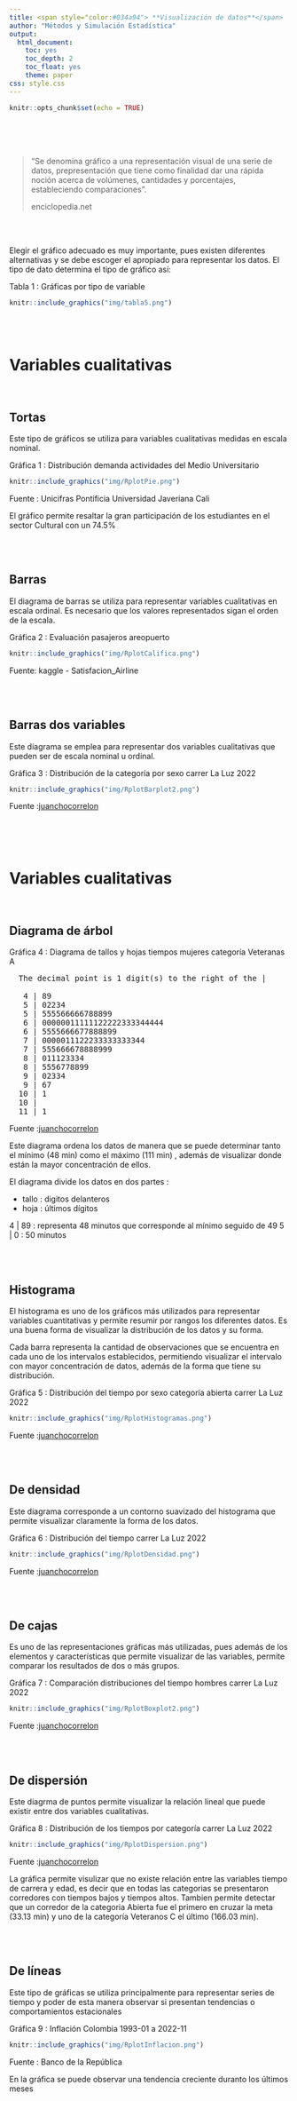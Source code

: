 ```yaml
---
title: <span style="color:#034a94"> **Visualización de datos**</span> 
author: "Métodos y Simulación Estadística"
output:
  html_document:
    toc: yes
    toc_depth: 2
    toc_float: yes
    theme: paper
css: style.css
---
```


```r
knitr::opts_chunk$set(echo = TRUE)
```

<br/><br/><br/>

<!-- ======================================================================= -->

> "Se denomina gráfico a una representación visual de una serie de datos, prepresentación que tiene como finalidad dar una rápida noción acerca de volúmenes, cantidades y porcentajes, estableciendo comparaciones". 
>
> enciclopedia.net

<br/><br/>

Elegir el gráfico adecuado es muy importante, pues existen diferentes alternativas  y se debe escoger el apropiado para representar los datos. El tipo de dato determina el tipo de gráfico así:


Tabla  1 : Gráficas por tipo de variable
```r
knitr::include_graphics("img/tabla5.png")
```

<br/><br/>

# **Variables cualitativas**

<br/>

## **Tortas**

Este tipo de gráficos se utiliza para variables cualitativas medidas en escala nominal.

Gráfica  1 : Distribución demanda actividades del Medio Universitario 
```r
knitr::include_graphics("img/RplotPie.png")
```
Fuente : Unicifras Pontificia Universidad Javeriana Cali

El gráfico permite resaltar la gran participación de los estudiantes en el sector Cultural con un 74.5%

<br/><br/>

## **Barras**

El diagrama de barras se utiliza para representar variables cualitativas en escala ordinal.  Es necesario que los valores representados sigan el orden de la escala.


Gráfica  2 : Evaluación pasajeros areopuerto 
```r
knitr::include_graphics("img/RplotCalifica.png")
```
Fuente: kaggle - Satisfacion_Airline

<br/><br/>

## **Barras dos variables**

Este diagrama se emplea para representar dos variables cualitativas que pueden ser de escala nominal u ordinal.


Gráfica  3 : Distribución de la categoría por sexo carrer La Luz 2022 
```r
knitr::include_graphics("img/RplotBarplot2.png")
```

Fuente :[juanchocorrelon](https://www.athlinks.com/event/212331/results/Event/1031677/Results)

<br/><br/><br/>


# **Variables cualitativas**

<br/>

## **Diagrama de árbol**

Gráfica  4 : Diagrama de tallos y hojas tiempos mujeres categoría Veteranas A 

<pre>
  The decimal point is 1 digit(s) to the right of the |

   4 | 89
   5 | 02234
   5 | 555566666788899
   6 | 00000011111122222333344444
   6 | 5555666677888899
   7 | 0000011122233333333344
   7 | 555666678888999
   8 | 011123334
   8 | 5556778899
   9 | 02334
   9 | 67
  10 | 1
  10 | 
  11 | 1
</pre>

Fuente :[juanchocorrelon](https://www.athlinks.com/event/212331/results/Event/1031677/Results)


Este diagrama ordena los datos de manera que se puede determinar tanto el mínimo (48 min) como el máximo (111 min) , además de visualizar donde están la mayor concentración de ellos. 

El diagrama divide los datos en dos partes : 

* tallo : digitos delanteros 
* hoja  : últimos dígitos 

4 | 89   : representa 48 minutos que corresponde al mínimo seguido de 49
5 | 0    : 50 minutos 


<br/><br/>

## **Histograma**

El histograma es uno de los gráficos más utilizados para representar variables cuantitativas y permite resumir por rangos los diferentes datos. Es una buena forma de visualizar la distribución de los datos y su forma.

Cada barra representa la cantidad de observaciones que se encuentra en cada uno de los intervalos establecidos, permitiendo visualizar el intervalo con mayor concentración de datos, además de la forma que tiene su distribución.


Gráfica  5 : Distribución del tiempo por sexo categoría abierta carrer La Luz 2022 
```r
knitr::include_graphics("img/RplotHistogramas.png")
```
Fuente :[juanchocorrelon](https://www.athlinks.com/event/212331/results/Event/1031677/Results)

<br/><br/>

## **De densidad**

Este diagrama corresponde a un contorno suavizado del histograma que permite visualizar claramente la forma de los datos. 

Gráfica  6 : Distribución del tiempo carrer La Luz 2022 
```r
knitr::include_graphics("img/RplotDensidad.png")
```

Fuente :[juanchocorrelon](https://www.athlinks.com/event/212331/results/Event/1031677/Results)

<br/><br/>

## **De cajas**

Es uno de las representaciones gráficas más utilizadas, pues además de los elementos y características que permite visualizar de las variables, permite comparar los resultados de dos o más grupos.


Gráfica  7 : Comparación distribuciones del tiempo hombres carrer La Luz 2022 
```r
knitr::include_graphics("img/RplotBoxplot2.png")
```

Fuente :[juanchocorrelon](https://www.athlinks.com/event/212331/results/Event/1031677/Results)

<br/><br/>

## **De dispersión**

Este diagrma de puntos permite visualizar la relación lineal que puede existir entre dos variables cualitativas.


Gráfica  8 : Distribución de los tiempos por categoría carrer La Luz 2022 
```r
knitr::include_graphics("img/RplotDispersion.png")
```

Fuente :[juanchocorrelon](https://www.athlinks.com/event/212331/results/Event/1031677/Results)

La gráfica permite visulizar que no existe relación entre las variables tiempo de carrera y edad, es decir que en todas las categorias se presentaron corredores con tiempos bajos y tiempos altos.  Tambien permite detectar que un corredor de la categoria Abierta fue el primero en cruzar la meta (33.13 min) y uno de la categoría Veteranos C el último (166.03 min). 

<br/><br/>

## **De líneas**

Este tipo de gráficas se utiliza principalmente para representar series de tiempo y poder de esta manera observar si presentan tendencias o comportamientos estacionales


Gráfica  9 : Inflación Colombia 1993-01 a 2022-11 
```r
knitr::include_graphics("img/RplotInflacion.png")
```
Fuente : Banco de la República

En la gráfica se puede observar una tendencia creciente duranto los últimos meses





<br/><br/>
